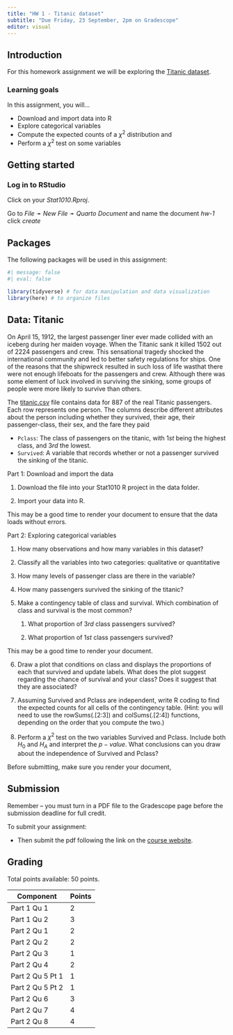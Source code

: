 ```yaml
---
title: "HW 1 - Titanic dataset"
subtitle: "Due Friday, 23 September, 2pm on Gradescope"
editor: visual
---
```


## Introduction

For this homework assignment we will be exploring the [Titanic dataset](https://github.com/stats1010-f22/website/blob/main/hw/data/titanic.csv).

### Learning goals

In this assignment, you will...

-   Download and import data into R
-   Explore categorical variables
-   Compute the expected counts of a $\chi^2$ distribution and
-   Perform a $\chi^2$ test on some variables

## Getting started

### Log in to RStudio

Click on your *Stat1010.Rproj*.

Go to *File* ➛ *New File* ➛ *Quarto Document* and name the document *hw-1* click *create*

## Packages

The following packages will be used in this assignment:

```r
#| message: false
#| eval: false

library(tidyverse) # for data manipulation and data visualization
library(here) # to organize files
```

## Data: Titanic

On April 15, 1912, the largest passenger liner ever made collided with an iceberg during her maiden voyage. When the Titanic sank it killed 1502 out of 2224 passengers and crew. This sensational tragedy shocked the international community and led to better safety regulations for ships. One of the reasons that the shipwreck resulted in such loss of life wasthat there were not enough lifeboats for the passengers and crew. Although there was some element of luck involved in surviving the sinking, some groups of people were more likely to survive than others.

The [titanic.csv](https://github.com/stats1010-f22/website/blob/main/hw/data/titanic.csv) file contains data for 887 of the real Titanic passengers. Each row represents one person. The columns describe different attributes about the person including whether they survived, their age, their passenger-class, their sex, and the fare they paid

-   `Pclass`: The class of passengers on the titanic, with $1st$ being the highest class, and $3rd$ the lowest.
-   `Survived`: A variable that records whether or not a passenger survived the sinking of the titanic.

Part 1: Download and import the data

1.  Download the file into your Stat1010 R project in the data folder.

2.  Import your data into R.

::: callout-warning
This may be a good time to render your document to ensure that the data loads without errors.
:::

Part 2: Exploring categorical variables

1.  How many observations and how many variables in this dataset?

2.  Classify all the variables into two categories: qualitative or quantitative

3.  How many levels of passenger class are there in the variable?

4.  How many passengers survived the sinking of the titanic?

5.  Make a contingency table of class and survival. Which combination of class and survival is the most common?

    1.  What proportion of $3rd$ class passengers survived?

    2.  What proportion of $1st$ class passengers survived?

::: callout-warning
This may be a good time to render your document.
:::

6.  Draw a plot that conditions on class and displays the proportions of each that survived and update labels. What does the plot suggest regarding the chance of survival and your class? Does it suggest that they are associated?

7.  Assuming Survived and Pclass are independent, write R coding to find the expected counts for all cells of the contingency table. (Hint: you will need to use the rowSums(.\[2:3\]) and colSums(.\[2:4\]) functions, depending on the order that you compute the two.)

8.  Perform a $\chi^2$ test on the two variables Survived and Pclass. Include both $H_0$ and $H_A$ and interpret the $p-value$. What conclusions can you draw about the independence of Survived and Pclass?

::: callout-warning
Before submitting, make sure you render your document,
:::

## Submission

::: callout-warning
Remember -- you must turn in a PDF file to the Gradescope page before the submission deadline for full credit.
:::

To submit your assignment:

-   Then submit the pdf following the link on the [course website](https://stats1010-f22.github.io/website/course-links.html).

## Grading

Total points available: 50 points.

| Component        | Points |
|------------------|--------|
| Part 1 Qu 1      | 2      |
| Part 1 Qu 2      | 3      |
| Part 2 Qu 1      | 2      |
| Part 2 Qu 2      | 2      |
| Part 2 Qu 3      | 1      |
| Part 2 Qu 4      | 2      |
| Part 2 Qu 5 Pt 1 | 1      |
| Part 2 Qu 5 Pt 2 | 1      |
| Part 2 Qu 6      | 3      |
| Part 2 Qu 7      | 4      |
| Part 2 Qu 8      | 4      |
